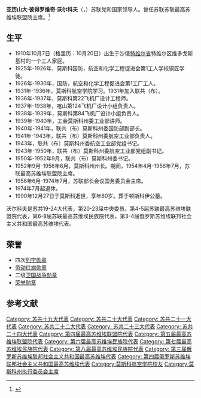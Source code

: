 {{Infobox Officeholder
|name         = 亚历山大·彼得罗维奇·沃尔科夫
|image        =
|native_name  =Александр Петрович Волков 
|office      = [[苏联最高苏维埃联盟院|苏联最高苏维埃联盟院]]主席
|term_start  = 1954年4月20日
|term_end    = 1956年7月14日
|predecessor = [[米哈伊尔·阿列克谢耶维奇·雅斯诺夫|米哈伊尔·阿列克谢耶维奇·雅斯诺夫]]
|successor   = [[帕维尔·帕夫洛维奇·洛巴诺夫|帕维尔·帕夫洛维奇·洛巴诺夫]]
|office1     = 苏联部长会议国务委员会主席
|term_start1 = 1956年6月6日
|term_end1   = 1974年7月26日
|predecessor1 = [[拉扎尔·莫伊谢耶维奇·卡冈诺维奇|拉扎尔·莫伊谢耶维奇·卡冈诺维奇]]
|successor1   = [[谢尔盖·谢尔盖耶维奇·诺沃日洛夫|谢尔盖·谢尔盖耶维奇·诺沃日洛夫]]
|birth_date   = {{OldStyleDate|1910年|10月20日|10月7日}}
|birth_place  = {{flag|Russian Empire}}[[特维尔省|特维尔省]]特维尔区维多戈斯基村
|death_date   = {{death date and age|1990|12|26|1910|10|20|df=y}}
|death_place  = {{URS}}[[莫斯科|莫斯科]]
|nationality  = {{flag|Russian Empire}}（1910-1917）<br>{{flag|Russian SFSR|1918}}（1918-1922）<br>{{URS}}（1922-1990）
|party        = [[苏联共产党|苏联共产党]]
|profession   = 航空工程师
|awards={{{!}} style="background: transparent"
{{!}}{{列宁勋章}}{{!!}}{{列宁勋章}}{{!!}}{{列宁勋章}}{{!!}}{{列宁勋章}}
{{!}}-
{{!}}{{劳动红旗勋章}}{{!!}}{{二级卫国战争勋章}}{{!!}}{{苏联荣誉勋章}}
{{!}}}
}}
'''亚历山大·彼得罗维奇·沃尔科夫'''（{{lang-ru|'''Александр Петрович Волков '''}}，{{bd|1910年|10月7日（格里历：10月20日）|1990年|12月26日|}}）苏联党和国家领导人。曾任苏联苏联最高苏维埃联盟院主席。<ref>{{Cite web|title=Справочник по истории Коммунистической партии и Советского Союза 1898 - 1991|url=http://knowbysight.info/VVV/01876.asp|access-date=2021-02-02|archive-date=2021-05-08|archive-url=https://web.archive.org/web/20210508163740/http://www.knowbysight.info/VVV/01876.asp}}</ref>

== 生平 ==
* 1910年10月7日（格里历：10月20日）出生于沙俄[[特维尔省|特维尔省]]特维尔区维多戈斯基村的一个工人家庭。
* 1925年-1926年，莫斯科国防，航空和化学工程促进会第1工人学校铜匠学徒。
* 1926年-1930年，国防，航空和化学工程促进会第1工厂工人。
* 1931年-1936年，莫斯科航空学院学习。1931年加入联共（布）。
* 1936年-1937年，莫斯科第22飞机厂设计工程师。
* 1937年-1938年，喀山第124飞机厂设计小组负责人。
* 1938年-1939年，莫斯科第84飞机厂设计小组负责人。
* 1939年-1940年，工会莫斯科州委工业部讲师。
* 1940年-1941年，联共（布）莫斯科州委国防部副部长。
* 1941年-1943年，联共（布）莫斯科州委航空工业部负责人。
* 1943年，联共（布）莫斯科州委航空工业部党组书记。
* 1943年-1950年，联共（布）莫斯科州委航空工业部党组副书记。
* 1950年-1952年9月，联共（布）莫斯科州委书记。
* 1952年9月-1956年6月，莫斯科州州长。期间，1954年4月-1956年7月，苏联最高苏维埃联盟院主席。
* 1956年6月-1974年7月，苏联部长会议国务委员会主席。
* 1974年7月起退休。
* 1990年12月27日于莫斯科逝世，享年80岁。葬于顿斯科伊公墓。
沃尔科夫是苏共19-24大代表，第20-23届中央委员。第4-5届苏联最高苏维埃联盟院代表，第6-8届苏联最高苏维埃民族院代表，第3-4届俄罗斯苏维埃联邦社会主义共和国最高苏维埃代表。

== 荣誉 ==
* 四次[[列宁勋章|列宁勋章]]
* [[劳动红旗勋章|劳动红旗勋章]]
* 二级[[卫国战争勋章|卫国战争勋章]]
* [[荣誉勋章_(苏联)|荣誉勋章]]

== 参考文献 ==
{{Reflist}}

[[Category:_苏共十九大代表|Category: 苏共十九大代表]]
[[Category:_苏共二十大代表|Category: 苏共二十大代表]]
[[Category:_苏共二十一大代表|Category: 苏共二十一大代表]]
[[Category:_苏共二十二大代表|Category: 苏共二十二大代表]]
[[Category:_苏共二十三大代表|Category: 苏共二十三大代表]]
[[Category:_苏共二十四大代表|Category: 苏共二十四大代表]]
[[Category:_第四届最高苏维埃联盟院代表|Category: 第四届最高苏维埃联盟院代表]]
[[Category:_第五届最高苏维埃联盟院代表|Category: 第五届最高苏维埃联盟院代表]]
[[Category:_第六届最高苏维埃民族院代表|Category: 第六届最高苏维埃民族院代表]]
[[Category:_第七届最高苏维埃民族院代表|Category: 第七届最高苏维埃民族院代表]]
[[Category:_第八届最高苏维埃民族院代表|Category: 第八届最高苏维埃民族院代表]]
[[Category:_第三届俄罗斯苏维埃联邦社会主义共和国最高苏维埃代表|Category: 第三届俄罗斯苏维埃联邦社会主义共和国最高苏维埃代表]]
[[Category:_第四届俄罗斯苏维埃联邦社会主义共和国最高苏维埃代表|Category: 第四届俄罗斯苏维埃联邦社会主义共和国最高苏维埃代表]]
[[Category:莫斯科航空学院校友|Category:莫斯科航空学院校友]]
[[Category:莫斯科州执行委员会主席|Category:莫斯科州执行委员会主席]]